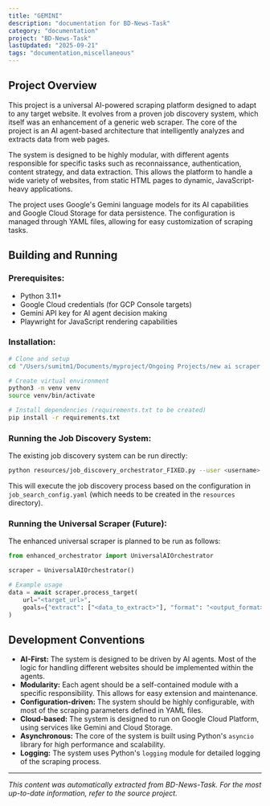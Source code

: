 ```yaml
---
title: "GEMINI"
description: "documentation for BD-News-Task"
category: "documentation"
project: "BD-News-Task"
lastUpdated: "2025-09-21"
tags: "documentation,miscellaneous"
---
```


## Project Overview

This project is a universal AI-powered scraping platform designed to adapt to any target website. It evolves from a proven job discovery system, which itself was an enhancement of a generic web scraper. The core of the project is an AI agent-based architecture that intelligently analyzes and extracts data from web pages.

The system is designed to be highly modular, with different agents responsible for specific tasks such as reconnaissance, authentication, content strategy, and data extraction. This allows the platform to handle a wide variety of websites, from static HTML pages to dynamic, JavaScript-heavy applications.

The project uses Google's Gemini language models for its AI capabilities and Google Cloud Storage for data persistence. The configuration is managed through YAML files, allowing for easy customization of scraping tasks.

## Building and Running

### Prerequisites:
- Python 3.11+
- Google Cloud credentials (for GCP Console targets)
- Gemini API key for AI agent decision making
- Playwright for JavaScript rendering capabilities

### Installation:
```bash
# Clone and setup
cd "/Users/sumitm1/Documents/myproject/Ongoing Projects/new ai scraper agent"

# Create virtual environment
python3 -m venv venv
source venv/bin/activate

# Install dependencies (requirements.txt to be created)
pip install -r requirements.txt
```

### Running the Job Discovery System:
The existing job discovery system can be run directly:
```bash
python resources/job_discovery_orchestrator_FIXED.py --user <username>
```
This will execute the job discovery process based on the configuration in `job_search_config.yaml` (which needs to be created in the `resources` directory).

### Running the Universal Scraper (Future):
The enhanced universal scraper is planned to be run as follows:
```python
from enhanced_orchestrator import UniversalAIOrchestrator

scraper = UniversalAIOrchestrator()

# Example usage
data = await scraper.process_target(
    url="<target_url>",
    goals={"extract": ["<data_to_extract>"], "format": "<output_format>"}
)
```

## Development Conventions

- **AI-First:** The system is designed to be driven by AI agents. Most of the logic for handling different websites should be implemented within the agents.
- **Modularity:** Each agent should be a self-contained module with a specific responsibility. This allows for easy extension and maintenance.
- **Configuration-driven:** The system should be highly configurable, with most of the scraping parameters defined in YAML files.
- **Cloud-based:** The system is designed to run on Google Cloud Platform, using services like Gemini and Cloud Storage.
- **Asynchronous:** The core of the system is built using Python's `asyncio` library for high performance and scalability.
- **Logging:** The system uses Python's `logging` module for detailed logging of the scraping process.


---
*This content was automatically extracted from BD-News-Task. For the most up-to-date information, refer to the source project.*
